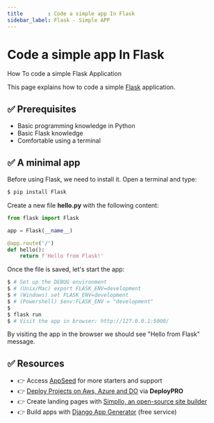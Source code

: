 ```yaml
---
title        : Code a simple app In Flask
sidebar_label: Flask - Simple APP
---
```


# Code a simple app In Flask

<SubHeading>How To code a simple Flask Application</SubHeading>

This page explains how to code a simple [Flask](https://www.palletsprojects.com/p/flask/) application.

## ✅ Prerequisites

- Basic programming knowledge in Python
- Basic Flask knowledge
- Comfortable using a terminal

## ✅ A minimal app

Before using Flask, we need to install it. Open a terminal and type:

```bash
$ pip install Flask
```

Create a new file **hello.py** with the following content:

```python
from flask import Flask

app = Flask(__name__)

@app.route('/')
def hello():
    return f'Hello from Flask!'
```

Once the file is saved, let's start the app:

```bash
$ # Set up the DEBUG environment
$ # (Unix/Mac) export FLASK_ENV=development
$ # (Windows) set FLASK_ENV=development
$ # (Powershell) $env:FLASK_ENV = "development"
$
$ flask run
$ # Visit the app in browser: http://127.0.0.1:5000/
```

By visiting the app in the browser we should see "Hello from Flask" message.

## ✅ Resources

- 👉 Access [AppSeed](https://appseed.us/) for more starters and support 
- 👉 [Deploy Projects on Aws, Azure and DO](https://www.docs.deploypro.dev/) via **DeployPRO**
- 👉 Create landing pages with [Simpllo, an open-source site builder](https://www.simpllo.com/)
- 👉 Build apps with [Django App Generator](https://app-generator.dev/django/) (free service)
